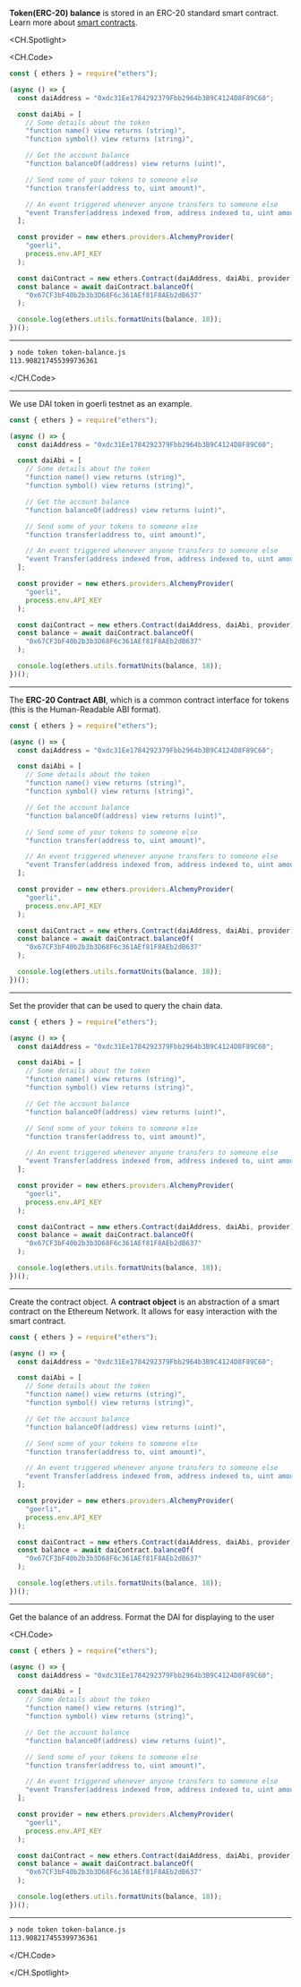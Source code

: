 **Token(ERC-20) balance** is stored in an ERC-20 standard smart contract. Learn more about <ins>[smart contracts](/smart-contract-compilation-abi)</ins>.

<CH.Spotlight>

<CH.Code>

```js token-balance.js
const { ethers } = require("ethers");

(async () => {
  const daiAddress = "0xdc31Ee1784292379Fbb2964b3B9C4124D8F89C60";

  const daiAbi = [
    // Some details about the token
    "function name() view returns (string)",
    "function symbol() view returns (string)",

    // Get the account balance
    "function balanceOf(address) view returns (uint)",

    // Send some of your tokens to someone else
    "function transfer(address to, uint amount)",

    // An event triggered whenever anyone transfers to someone else
    "event Transfer(address indexed from, address indexed to, uint amount)",
  ];

  const provider = new ethers.providers.AlchemyProvider(
    "goerli",
    process.env.API_KEY
  );

  const daiContract = new ethers.Contract(daiAddress, daiAbi, provider);
  const balance = await daiContract.balanceOf(
    "0x67CF3bF40b2b3b3D68F6c361AEf81F8AEb2dB637"
  );

  console.log(ethers.utils.formatUnits(balance, 18));
})();
```

---

```sh output
❯ node token token-balance.js
113.908217455399736361
```

</CH.Code>

---

We use DAI token in goerli testnet as an example.

```js token-balance.js focus=4
const { ethers } = require("ethers");

(async () => {
  const daiAddress = "0xdc31Ee1784292379Fbb2964b3B9C4124D8F89C60";

  const daiAbi = [
    // Some details about the token
    "function name() view returns (string)",
    "function symbol() view returns (string)",

    // Get the account balance
    "function balanceOf(address) view returns (uint)",

    // Send some of your tokens to someone else
    "function transfer(address to, uint amount)",

    // An event triggered whenever anyone transfers to someone else
    "event Transfer(address indexed from, address indexed to, uint amount)",
  ];

  const provider = new ethers.providers.AlchemyProvider(
    "goerli",
    process.env.API_KEY
  );

  const daiContract = new ethers.Contract(daiAddress, daiAbi, provider);
  const balance = await daiContract.balanceOf(
    "0x67CF3bF40b2b3b3D68F6c361AEf81F8AEb2dB637"
  );

  console.log(ethers.utils.formatUnits(balance, 18));
})();
```

---

The **ERC-20 Contract ABI**, which is a common contract interface
for tokens (this is the Human-Readable ABI format).

```js token-balance.js focus=6:19
const { ethers } = require("ethers");

(async () => {
  const daiAddress = "0xdc31Ee1784292379Fbb2964b3B9C4124D8F89C60";

  const daiAbi = [
    // Some details about the token
    "function name() view returns (string)",
    "function symbol() view returns (string)",

    // Get the account balance
    "function balanceOf(address) view returns (uint)",

    // Send some of your tokens to someone else
    "function transfer(address to, uint amount)",

    // An event triggered whenever anyone transfers to someone else
    "event Transfer(address indexed from, address indexed to, uint amount)",
  ];

  const provider = new ethers.providers.AlchemyProvider(
    "goerli",
    process.env.API_KEY
  );

  const daiContract = new ethers.Contract(daiAddress, daiAbi, provider);
  const balance = await daiContract.balanceOf(
    "0x67CF3bF40b2b3b3D68F6c361AEf81F8AEb2dB637"
  );

  console.log(ethers.utils.formatUnits(balance, 18));
})();
```

---

Set the provider that can be used to query the chain data.

```js token-balance.js focus=21:23
const { ethers } = require("ethers");

(async () => {
  const daiAddress = "0xdc31Ee1784292379Fbb2964b3B9C4124D8F89C60";

  const daiAbi = [
    // Some details about the token
    "function name() view returns (string)",
    "function symbol() view returns (string)",

    // Get the account balance
    "function balanceOf(address) view returns (uint)",

    // Send some of your tokens to someone else
    "function transfer(address to, uint amount)",

    // An event triggered whenever anyone transfers to someone else
    "event Transfer(address indexed from, address indexed to, uint amount)",
  ];

  const provider = new ethers.providers.AlchemyProvider(
    "goerli",
    process.env.API_KEY
  );

  const daiContract = new ethers.Contract(daiAddress, daiAbi, provider);
  const balance = await daiContract.balanceOf(
    "0x67CF3bF40b2b3b3D68F6c361AEf81F8AEb2dB637"
  );

  console.log(ethers.utils.formatUnits(balance, 18));
})();
```

---

Create the contract object. A **contract object** is an abstraction of a smart contract on the Ethereum Network. It allows for easy interaction with the smart contract.

```js token-balance.js focus=26
const { ethers } = require("ethers");

(async () => {
  const daiAddress = "0xdc31Ee1784292379Fbb2964b3B9C4124D8F89C60";

  const daiAbi = [
    // Some details about the token
    "function name() view returns (string)",
    "function symbol() view returns (string)",

    // Get the account balance
    "function balanceOf(address) view returns (uint)",

    // Send some of your tokens to someone else
    "function transfer(address to, uint amount)",

    // An event triggered whenever anyone transfers to someone else
    "event Transfer(address indexed from, address indexed to, uint amount)",
  ];

  const provider = new ethers.providers.AlchemyProvider(
    "goerli",
    process.env.API_KEY
  );

  const daiContract = new ethers.Contract(daiAddress, daiAbi, provider);
  const balance = await daiContract.balanceOf(
    "0x67CF3bF40b2b3b3D68F6c361AEf81F8AEb2dB637"
  );

  console.log(ethers.utils.formatUnits(balance, 18));
})();
```

---

Get the balance of an address. Format the DAI for displaying to the user

<CH.Code>

```js token-balance.js focus=27:31
const { ethers } = require("ethers");

(async () => {
  const daiAddress = "0xdc31Ee1784292379Fbb2964b3B9C4124D8F89C60";

  const daiAbi = [
    // Some details about the token
    "function name() view returns (string)",
    "function symbol() view returns (string)",

    // Get the account balance
    "function balanceOf(address) view returns (uint)",

    // Send some of your tokens to someone else
    "function transfer(address to, uint amount)",

    // An event triggered whenever anyone transfers to someone else
    "event Transfer(address indexed from, address indexed to, uint amount)",
  ];

  const provider = new ethers.providers.AlchemyProvider(
    "goerli",
    process.env.API_KEY
  );

  const daiContract = new ethers.Contract(daiAddress, daiAbi, provider);
  const balance = await daiContract.balanceOf(
    "0x67CF3bF40b2b3b3D68F6c361AEf81F8AEb2dB637"
  );

  console.log(ethers.utils.formatUnits(balance, 18));
})();
```

---

```sh output
❯ node token token-balance.js
113.908217455399736361
```

</CH.Code>

</CH.Spotlight>
